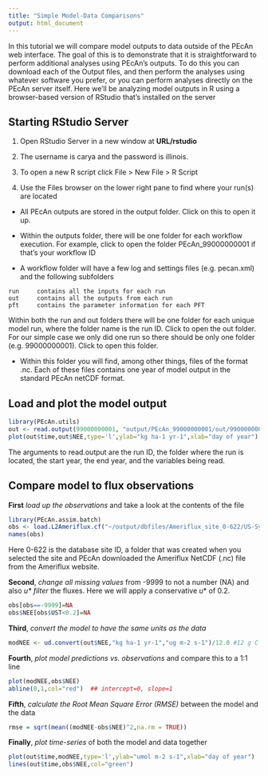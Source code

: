 ```yaml
---
title: "Simple Model-Data Comparisons"
output: html_document
---
```


In this tutorial we will compare model outputs to data outside of the PEcAn web interface. The goal of this is to demonstrate that it is straightforward to perform additional analyses using PEcAn’s outputs. To do this you can download each of the Output files, and then perform the analyses using whatever software you prefer, or you can perform analyses directly on the PEcAn server itself. Here we’ll be analyzing model outputs in R using a browser-based version of RStudio that’s installed on the server

## Starting RStudio Server

1. Open RStudio Server in a new window at **URL/rstudio** 
 
2.	The username is carya and the password is illinois.

3.	To open a new R script click File > New File > R Script

4.	Use the Files browser on the lower right pane to find where your run(s) are located

  + All PEcAn outputs are stored in the output folder. Click on this to open it up.

  + Within the outputs folder, there will be one folder for each workflow execution. For example, click to open the folder PEcAn_99000000001 if that’s your workflow ID

  + A workflow folder will have a few log and settings files (e.g. pecan.xml) and the following subfolders

```  
run		contains all the inputs for each run
out		contains all the outputs from each run
pft		contains the parameter information for each PFT
```

Within both the run and out folders there will be one folder for each unique model run, where the folder name is the run ID. Click to open the out folder. For our simple case we only did one run so there should be only one folder (e.g. 99000000001). Click to open this folder.

  + Within this folder you will find, among other things, files of the format <year>.nc. Each of these files contains one year of model output in the standard PEcAn netCDF format.

## Load and plot the model output

```r
library(PEcAn.utils)
out <- read.output(99000000001, "output/PEcAn_99000000001/out/99000000001/" ,2006,2006,c("time","NEE"))
plot(out$time,out$NEE,type='l',ylab="kg ha-1 yr-1",xlab="day of year")
```

The arguments to read.output are the run ID, the folder where the run is located, the start year, the end year, and the variables being read.

##	Compare model to flux observations

**First** _load up the observations_ and take a look at the contents of the file

```r
library(PEcAn.assim.batch)
obs <- load.L2Ameriflux.cf("~/output/dbfiles/Ameriflux_site_0-622/US-Syv.2004.nc")
names(obs)
```

Here 0-622 is the database site ID, a folder that was created when you selected the site and PEcAn downloaded the Ameriflux NetCDF (.nc) file from the Ameriflux website. 

**Second**, _change all missing values_ from -9999 to not a number (NA) and also _$u*$ filter_ the fluxes. Here we will apply a conservative $u*$ of 0.2.

```r
obs[obs==-9999]=NA
obs$NEE[obs$UST<0.2]=NA
```

**Third**, _convert the model to have the same units as the data_

```r
modNEE <- ud.convert(out$NEE,"kg ha-1 yr-1","ug m-2 s-1")/12.0 #12 g C per mol
```

**Fourth**, _plot model predictions vs. observations_ and compare this to a 1:1 line 

```r
plot(modNEE,obs$NEE)
abline(0,1,col="red")  ## intercept=0, slope=1
```

**Fifth**, _calculate the Root Mean Square Error (RMSE)_ between the model and the data

```r
rmse = sqrt(mean((modNEE-obs$NEE)^2,na.rm = TRUE))
```

**Finally**, _plot time-series_ of both the model and data together

```r
plot(out$time,modNEE,type='l',ylab="umol m-2 s-1",xlab="day of year")
lines(out$time,obs$NEE,col="green")
```
